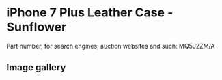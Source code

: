 
# iPhone 7 Plus Leather Case - Sunflower

Part number, for search engines, auction websites and such: MQ5J2ZM/A

## Image gallery

<div style={{ width: '100%', maxWidth: '768px' }}>
<GalleryComponent
    images={[
      {
        original: "/everysource/MQ5J2.webp",
        thumbnail: "/everypreview/MQ5J2.webp",
      },
      {
        original: "/everysource/MQ5J2_AV1_GOLD.webp",
        thumbnail: "/everypreview/MQ5J2_AV1_GOLD.webp",
      },
      {
        original: "/everysource/MQ5J2_AV1_JET_BLACK.webp",
        thumbnail: "/everypreview/MQ5J2_AV1_JET_BLACK.webp",
      },
      {
        original: "/everysource/MQ5J2_AV1_RED.webp",
        thumbnail: "/everypreview/MQ5J2_AV1_RED.webp",
      },
      {
        original: "/everysource/MQ5J2_AV1_SILVER.webp",
        thumbnail: "/everypreview/MQ5J2_AV1_SILVER.webp",
      },
      {
        original: "/everysource/MQ5J2_AV2.webp",
        thumbnail: "/everypreview/MQ5J2_AV2.webp",
      }
    ]}
  />
</div>